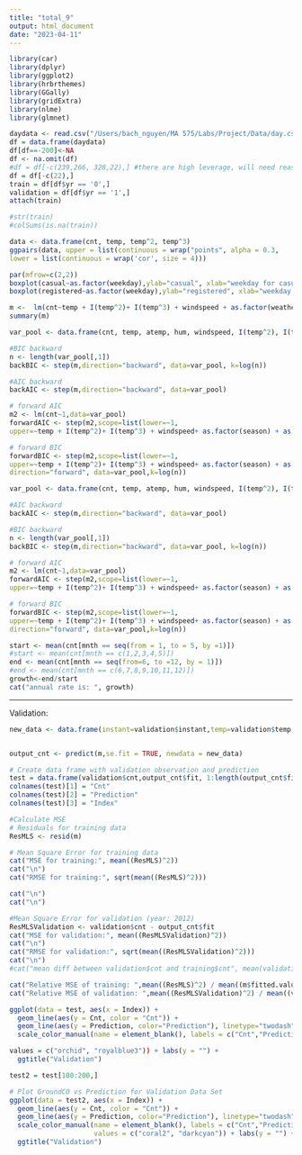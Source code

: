 ```yaml
---
title: "total_9"
output: html_document
date: "2023-04-11"
---
```


```r
library(car)
library(dplyr)
library(ggplot2)
library(hrbrthemes)
library(GGally)
library(gridExtra)
library(nlme)
library(glmnet)
```

```r
daydata <- read.csv("/Users/bach_nguyen/MA 575/Labs/Project/Data/day.csv",header=TRUE)
df = data.frame(daydata)
df[df==-200]<-NA
df <- na.omit(df)
#df = df[-c(239,266, 328,22),] #there are high leverage, will need reasons to justify removing
df = df[-c(22),]
train = df[df$yr == '0',]
validation = df[df$yr == '1',]
attach(train)
```

```r
#str(train)
#colSums(is.na(train))
```

```r
data <- data.frame(cnt, temp, temp^2, temp^3)
ggpairs(data, upper = list(continuous = wrap("points", alpha = 0.3,    size=0.1)),
lower = list(continuous = wrap('cor', size = 4)))
```


```r
par(mfrow=c(2,2))
boxplot(casual~as.factor(weekday),ylab="casual", xlab="weekday for casual", names = c('mon', 'tue','wed','thr','fri','sat','sun') )
boxplot(registered~as.factor(weekday),ylab="registered", xlab="weekday for registered", names = c('mon', 'tue','wed','thr','fri','sat','sun'))
```


```r
m <-  lm(cnt~temp + I(temp^2)+ I(temp^3) + windspeed + as.factor(weathersit) + as.factor(season))
summary(m)
```

```r
var_pool <- data.frame(cnt, temp, atemp, hum, windspeed, I(temp^2), I(temp^3), I(windspeed^2))
```


```r
#BIC backward
n <- length(var_pool[,1])
backBIC <- step(m,direction="backward", data=var_pool, k=log(n))
```

```r
#AIC backward
backAIC <- step(m,direction="backward", data=var_pool)
```







```r
# forward AIC
m2 <- lm(cnt~1,data=var_pool)
forwardAIC <- step(m2,scope=list(lower=~1, 
upper=~temp + I(temp^2)+ I(temp^3) + windspeed+ as.factor(season) + as.factor(weathersit)),direction="forward", data=var_pool)
```


```r
# forward BIC
forwardBIC <- step(m2,scope=list(lower=~1, 
upper=~temp + I(temp^2)+ I(temp^3) + windspeed+ as.factor(season) + as.factor(weathersit)),
direction="forward", data=var_pool,k=log(n))
```

```r
var_pool <- data.frame(cnt, temp, atemp, hum, windspeed, I(temp^2), I(temp^3), I(windspeed^2))

#AIC backward
backAIC <- step(m,direction="backward", data=var_pool)

#BIC backward
n <- length(var_pool[,1])
backBIC <- step(m,direction="backward", data=var_pool, k=log(n))

# forward AIC
m2 <- lm(cnt~1,data=var_pool)
forwardAIC <- step(m2,scope=list(lower=~1, 
upper=~temp + I(temp^2)+ I(temp^3) + windspeed+ as.factor(season) + as.factor(weathersit)),direction="forward", data=var_pool)

# forward BIC
forwardBIC <- step(m2,scope=list(lower=~1, 
upper=~temp + I(temp^2)+ I(temp^3) + windspeed+ as.factor(season) + as.factor(weathersit)),
direction="forward", data=var_pool,k=log(n))
```


```r
start <- mean(cnt[mnth == seq(from = 1, to = 5, by =1)])
#start <- mean(cnt[mnth == c(1,2,3,4,5)])
end <- mean(cnt[mnth == seq(from=6, to =12, by = 1)])
#end <- mean(cnt[mnth == c(6,7,8,9,10,11,12)])
growth<-end/start
cat("annual rate is: ", growth)
```


--------------------------
Validation:

```r
new_data <- data.frame(instant=validation$instant,temp=validation$temp, windspeed =validation$windspeed,hum=validation$hum, season =validation$season, weathersit=validation$weathersit, workingday=validation$workingday, mnth= validation$mnth, holiday = validation$holiday, weekday=validation$weekday, yr=validation$yr)


output_cnt <- predict(m,se.fit = TRUE, newdata = new_data)

# Create data frame with validation observation and prediction
test = data.frame(validation$cnt,output_cnt$fit, 1:length(output_cnt$fit));
colnames(test)[1] = "Cnt"
colnames(test)[2] = "Prediction"
colnames(test)[3] = "Index"

```

```r
#Calculate MSE
# Residuals for training data
ResMLS <- resid(m)

# Mean Square Error for training data
cat("MSE for training:", mean((ResMLS)^2))
cat("\n")
cat("RMSE for training:", sqrt(mean((ResMLS)^2)))

cat("\n")
cat("\n")

#Mean Square Error for validation (year: 2012)
ResMLSValidation <- validation$cnt - output_cnt$fit
cat("MSE for validation:", mean((ResMLSValidation)^2))
cat("\n")
cat("RMSE for validation:", sqrt(mean((ResMLSValidation)^2)))
cat("\n")
#cat("mean diff between validation$cnt and training$cnt", mean(validation$cnt - train$cnt))
```
```r
cat("Relative MSE of training: ",mean((ResMLS)^2) / mean((m$fitted.values)^2),"\n" )
cat("Relative MSE of validation: ",mean((ResMLSValidation)^2) / mean((validation$cnt)^2),"\n") 
```



```r
ggplot(data = test, aes(x = Index)) +
  geom_line(aes(y = Cnt, color = "Cnt")) + 
  geom_line(aes(y = Prediction, color="Prediction"), linetype="twodash") +  
  scale_color_manual(name = element_blank(), labels = c("Cnt","Prediction"),
```


```r
values = c("orchid", "royalblue3")) + labs(y = "") + 
  ggtitle("Validation")
```

```r
test2 = test[100:200,]

# Plot GroundCO vs Prediction for Validation Data Set 
ggplot(data = test2, aes(x = Index)) +
  geom_line(aes(y = Cnt, color = "Cnt")) + 
  geom_line(aes(y = Prediction, color="Prediction"), linetype="twodash") +  
  scale_color_manual(name = element_blank(), labels = c("Cnt","Prediction"),
                     values = c("coral2", "darkcyan")) + labs(y = "") +
  ggtitle("Validation")
```


